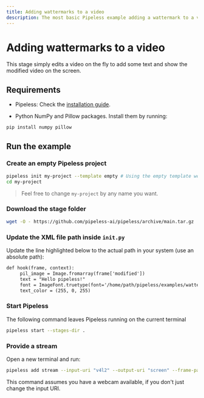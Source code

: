 ```yaml
---
title: Adding wattermarks to a video
description: The most basic Pipeless example adding a wattermark to a video
---
```


# Adding wattermarks to a video


This stage simply edits a video on the fly to add some text and show the modified video on the screen.

## Requirements

* Pipeless: Check the [installation guide](/v1/getting-started/installation).

* Python NumPy and Pillow packages. Install them by running:

```bash copy
pip install numpy pillow
```

## Run the example

<Steps>

### Create an empty Pipeless project

```bash copy
pipeless init my-project --template empty # Using the empty template we avoid the interactive shell
cd my-project
```

> Feel free to change `my-project` by any name you want.

### Download the stage folder

```bash copy
wget -O - https://github.com/pipeless-ai/pipeless/archive/main.tar.gz | tar -xz --strip=2 "pipeless-main/examples/wattermark"
```

### Update the XML file path inside `init.py`

Update the line highlighted below to the actual path in your system (use an absolute path):

```diff {4}filename="process.py"
def hook(frame, context):
     pil_image = Image.fromarray(frame['modified'])
     text = "Hello pipeless!"
     font = ImageFont.truetype(font='/home/path/pipeless/examples/wattermark/font.ttf', size=60)
     text_color = (255, 0, 255)
```

### Start Pipeless

The following command leaves Pipeless running on the current terminal

```bash copy
pipeless start --stages-dir .
```

### Provide a stream

Open a new terminal and run:

```bash copy
pipeless add stream --input-uri "v4l2" --output-uri "screen" --frame-path "wattermark"
```

This command assumes you have a webcam available, if you don't just change the input URI.

</Steps>

